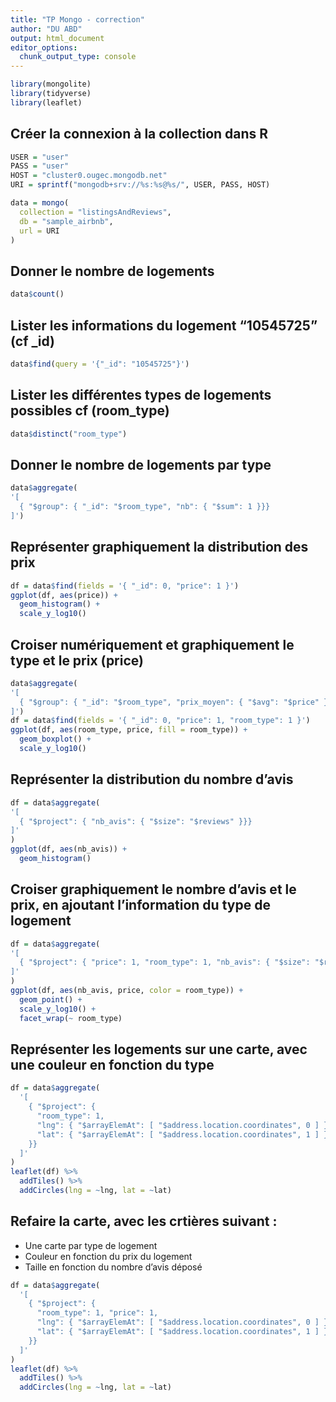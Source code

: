 ```yaml
---
title: "TP Mongo - correction"
author: "DU ABD"
output: html_document
editor_options: 
  chunk_output_type: console
---
```


```r
library(mongolite)
library(tidyverse)
library(leaflet)
```

## Créer la connexion à la collection dans R

```r
USER = "user"
PASS = "user"
HOST = "cluster0.ougec.mongodb.net"
URI = sprintf("mongodb+srv://%s:%s@%s/", USER, PASS, HOST)

data = mongo(
  collection = "listingsAndReviews",
  db = "sample_airbnb",
  url = URI
)
```

## Donner le nombre de logements

```r
data$count()
```

## Lister les informations du logement "10545725" (cf _id)

```r
data$find(query = '{"_id": "10545725"}')
```

## Lister les différentes types de logements possibles cf (room_type)

```r
data$distinct("room_type")
```

## Donner le nombre de logements par type 

```r
data$aggregate(
'[
  { "$group": { "_id": "$room_type", "nb": { "$sum": 1 }}}
]')
```


## Représenter graphiquement la distribution des prix 

```r
df = data$find(fields = '{ "_id": 0, "price": 1 }')
ggplot(df, aes(price)) +
  geom_histogram() +
  scale_y_log10()
```

## Croiser numériquement et graphiquement le type et le prix (price)

```r
data$aggregate(
'[
  { "$group": { "_id": "$room_type", "prix_moyen": { "$avg": "$price" }}}
]')
df = data$find(fields = '{ "_id": 0, "price": 1, "room_type": 1 }')
ggplot(df, aes(room_type, price, fill = room_type)) +
  geom_boxplot() +
  scale_y_log10()
```

## Représenter la distribution du nombre d'avis

```r
df = data$aggregate(
'[
  { "$project": { "nb_avis": { "$size": "$reviews" }}}
]'
)
ggplot(df, aes(nb_avis)) +
  geom_histogram()
```

## Croiser graphiquement le nombre d'avis et le prix, en ajoutant l'information du type de logement

```r
df = data$aggregate(
'[
  { "$project": { "price": 1, "room_type": 1, "nb_avis": { "$size": "$reviews" }}}
]'
)
ggplot(df, aes(nb_avis, price, color = room_type)) +
  geom_point() +
  scale_y_log10() +
  facet_wrap(~ room_type)
```

## Représenter les logements sur une carte, avec une couleur en fonction du type

```r
df = data$aggregate(
  '[
    { "$project": { 
      "room_type": 1,
      "lng": { "$arrayElemAt": [ "$address.location.coordinates", 0 ] },
      "lat": { "$arrayElemAt": [ "$address.location.coordinates", 1 ] }
    }}
  ]'
)
leaflet(df) %>%
  addTiles() %>%
  addCircles(lng = ~lng, lat = ~lat)
```

## Refaire la carte, avec les crtières suivant :

- Une carte par type de logement
- Couleur en fonction du prix du logement
- Taille en fonction du nombre d'avis déposé


```r
df = data$aggregate(
  '[
    { "$project": { 
      "room_type": 1, "price": 1,
      "lng": { "$arrayElemAt": [ "$address.location.coordinates", 0 ] },
      "lat": { "$arrayElemAt": [ "$address.location.coordinates", 1 ] }
    }}
  ]'
)
leaflet(df) %>%
  addTiles() %>%
  addCircles(lng = ~lng, lat = ~lat)
```
